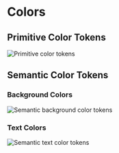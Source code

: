 # Colors

## Primitive Color Tokens

![Primitive color tokens](/images/clr-primitives.jpg)

## Semantic Color Tokens

### Background Colors

![Semantic background color tokens](/images/clr-semantics-bg.jpg)

### Text Colors

![Semantic text color tokens](/images/clr-semantics-text.jpg)
